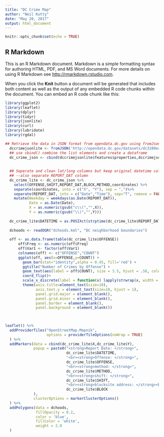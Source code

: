 ```yaml
---
title: "DC Crime Map"
author: "Neil Kutty"
date: "May 20, 2017"
output: html_document
---
```


```r
knitr::opts_chunk$set(echo = TRUE)
```

## R Markdown

This is an R Markdown document. Markdown is a simple formatting syntax for authoring HTML, PDF, and MS Word documents. For more details on using R Markdown see <http://rmarkdown.rstudio.com>.

When you click the **Knit** button a document will be generated that includes both content as well as the output of any embedded R code chunks within the document. You can embed an R code chunk like this:

```r
library(ggplot2)
library(leaflet)
library(dplyr)
library(tidyr)
library(jsonlite)
library(curl)
library(lubridate)
library(rgdal)  

## Retrieve the data in JSON format from opendata.dc.gov using fromJson()
  dccrimejsonlite <- fromJSON('http://opendata.dc.gov/datasets/dc3289eab3d2400ea49c154863312434_8.geojson')
  ## use cbind() combine the list elements and create a dataframe
  dc_crime_json <- cbind(dccrimejsonlite$features$properties,dccrimejsonlite$features$geometry)
  
  
  ## Seperate and clean lat/long columns but keep original datetime column
  ## --also separate REPORT_DAT column
  dc_crime_lite <- dc_crime_json %>% 
    select(OFFENSE,SHIFT,REPORT_DAT,BLOCK,METHOD,coordinates) %>%
    separate(coordinates, into = c("X", "Y"), sep = ",")%>%
    separate(REPORT_DAT, into = c("Date","Time"), sep="T", remove = FALSE)%>%
    mutate(Weekday = weekdays(as.Date(REPORT_DAT)),
           Date = as.Date(Date),
           X = as.numeric(gsub("c\\(","",X)),
           Y = as.numeric(gsub("\\)","",Y)))
  
  dc_crime_lite$DATETIME = as.POSIXct(strptime(dc_crime_lite$REPORT_DAT, tz = "UTC", "%Y-%m-%dT%H:%M:%OSZ"))  
  
  dchoods <- readOGR("dchoods.kml", "DC neighborhood boundaries")
  
  off <- as.data.frame(table(dc_crime_lite$OFFENSE))
      off$Freq <- as.numeric(off$Freq)
      off$Var1 <- factor(off$Var1)
      colnames(off) <- c("OFFENSE","COUNT")
      ggplot(off, aes(x=OFFENSE,y=COUNT)) +
        geom_bar(stat="identity",alpha = 0.45, fill='red') +
        ggtitle("Number of Crimes by Offense") +
        geom_text(aes(label = off$COUNT), size = 3.5, hjust = .58, color = "black")+
        coord_flip()+
        scale_x_discrete(label = function(x) lapply(strwrap(x, width = 10, simplify = FALSE), paste, collapse="\n"))+
        theme(axis.title=element_text(size=10),
              axis.text.y = element_text(size=10, hjust = 1),
              panel.grid.major = element_blank(),
              panel.grid.minor = element_blank(),
              panel.border = element_blank(),
              panel.background = element_blank())
      

      
leaflet() %>%
  addProviderTiles("OpenStreetMap.Mapnik",
                   options = providerTileOptions(noWrap = TRUE)
  ) %>%
  addMarkers(data = cbind(dc_crime_lite$X,dc_crime_lite$Y),
             popup = paste0("<strong>Report Date: </strong>",
                            dc_crime_lite$DATETIME,
                            "<br><strong>Offense: </strong>", 
                            dc_crime_lite$OFFENSE, 
                            "<br><strong>method: </strong>", 
                            dc_crime_lite$METHOD,
                            "<br><strong>shift: </strong>",
                            dc_crime_lite$SHIFT,
                            "<br><strong>blocksite address: </strong><br>",
                            dc_crime_lite$BLOCK
             ),
             clusterOptions = markerClusterOptions()
  ) %>%
  addPolygons(data = dchoods, 
              fillOpacity = 0.2, 
              color = 'blue',
              fillColor = 'white',
              weight = 2.0
  )

```

